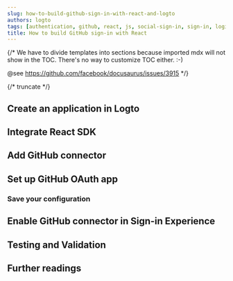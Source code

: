 ```yaml
---
slug: how-to-build-github-sign-in-with-react-and-logto
authors: logto
tags: [authentication, github, react, js, social-sign-in, sign-in, login]
title: How to build GitHub sign-in with React
---
```


{/*
  We have to divide templates into sections because imported mdx will not show in the TOC.
  There's no way to customize TOC either. :-)

  @see https://github.com/facebook/docusaurus/issues/3915
*/}



{/* truncate */}

<Intro connector={connector} sdk="React" link="https://reactjs.org/" />

## Create an application in Logto

<CreateApplication type="Single page app" framework="React" />

## Integrate React SDK

<IntegrateSdk />

## Add GitHub connector

<AddSocialConnector connector={connector} framework="React" />

## Set up GitHub OAuth app

<ConnectorGuide />

### Save your configuration

<SaveYourConfiguration connector={connector} />

## Enable GitHub connector in Sign-in Experience

<EnableSocialConnector connector={connector} />

## Testing and Validation

<TestingAndValidation connector={connector} sdk="React" />

## Further readings

<FurtherReadings />